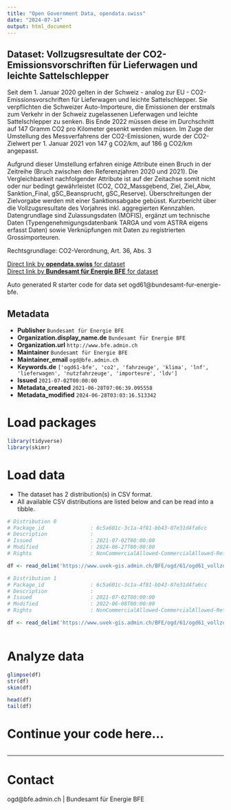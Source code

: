 ```yaml
---
title: "Open Government Data, opendata.swiss"
date: "2024-07-14"
output: html_document
---
```


## Dataset: Vollzugsresultate der CO2-Emissionsvorschriften für Lieferwagen und leichte Sattelschlepper

Seit dem 1. Januar 2020 gelten in der Schweiz - analog zur EU - CO2-Emissionsvorschriften für Lieferwagen und leichte Sattelschlepper. Sie verpflichten die Schweizer Auto-Importeure, die Emissionen der erstmals zum Verkehr in der Schweiz zugelassenen Lieferwagen und leichte Sattelschlepper zu senken. Bis Ende 2022 müssen diese im Durchschnitt auf 147 Gramm CO2 pro Kilometer gesenkt werden müssen. Im Zuge der Umstellung des Messverfahrens der CO2-Emissionen, wurde der CO2-Zielwert per 1. Januar 2021 von 147 g CO2/km, auf 186 g CO2/km angepasst.

Aufgrund dieser Umstellung erfahren einige Attribute einen Bruch in der Zeitreihe (Bruch zwischen den Referenzjahren 2020 und 2021). Die Vergleichbarkeit nachfolgender Attribute ist auf der Zeitachse somit nicht oder nur bedingt gewährleistet (CO2, CO2_Massgebend, Ziel, Ziel_Abw, Sanktion_Final, gSC_Beansprucht, gSC_Reserve). Überschreitungen der Zielvorgabe werden mit einer Sanktionsabgabe gebüsst. Kurzbericht über die Vollzugsresultate des Vorjahres inkl. aggregierten Kennzahlen. Datengrundlage sind Zulassungsdaten (MOFIS), ergänzt um technische Daten (Typengenehmigungsdatenbank TARGA und vom ASTRA eigens erfasst Daten) sowie Verknüpfungen mit Daten zu registrierten Grossimporteuren.

Rechtsgrundlage: CO2-Verordnung, Art. 36, Abs. 3

[Direct link by **opendata.swiss** for dataset](https://opendata.swiss/de/dataset/vollzugsresultate-der-co2-emissionsvorschriften-fur-lieferwagen-und-leichte-sattelschlepper)<br>
[Direct link by **Bundesamt für Energie BFE** for dataset](https://www.bfe.admin.ch/bfe/de/home/effizienz/mobilitaet/co2-emissionsvorschriften-fuer-neue-personen-und-lieferwagen/lieferwagen-und-leichte-sattelschlepper.html)

Auto generated R starter code for data set ogd61@bundesamt-fur-energie-bfe.

## Metadata

- **Publisher** `Bundesamt für Energie BFE`
- **Organization.display_name.de** `Bundesamt für Energie BFE`
- **Organization.url** `http://www.bfe.admin.ch`
- **Maintainer** `Bundesamt für Energie BFE`
- **Maintainer_email** `ogd@bfe.admin.ch`
- **Keywords.de** `['ogd61-bfe', 'co2', 'fahrzeuge', 'klima', 'lnf', 'lieferwagen', 'nutzfahrzeuge', 'importeure', 'ldv']`
- **Issued** `2021-07-02T00:00:00`
- **Metadata_created** `2021-06-28T07:06:39.095558`
- **Metadata_modified** `2024-06-28T03:03:16.513342`


# Load packages

```r

library(tidyverse)
library(skimr)

```

# Load data

-   The dataset has 2 distribution(s) in CSV format.
-   All available CSV distributions are listed below and can be read into a tibble.

```r

# Distribution 0
# Package_id               : 6c5a601c-3c1a-4f81-bb43-07e31d4fa6cc
# Description              : 
# Issued                   : 2021-07-02T00:00:00
# Modified                 : 2024-06-27T00:00:00
# Rights                   : NonCommercialAllowed-CommercialAllowed-ReferenceRequired

df <- read_delim('https://www.uvek-gis.admin.ch/BFE/ogd/61/ogd61_vollzugsresultate_lnf.csv')

# Distribution 1
# Package_id               : 6c5a601c-3c1a-4f81-bb43-07e31d4fa6cc
# Description              : 
# Issued                   : 2021-07-02T00:00:00
# Modified                 : 2022-06-08T00:00:00
# Rights                   : NonCommercialAllowed-CommercialAllowed-ReferenceRequired

df <- read_delim('https://www.uvek-gis.admin.ch/BFE/ogd/61/ogd61_vollzugsresultate_lnf_2020.csv')



```

# Analyze data

```r

glimpse(df)
str(df)
skim(df)

head(df)
tail(df)

```

# Continue your code here...

```r

```

------------------------------------------------------------------------

# Contact

ogd@bfe.admin.ch | Bundesamt für Energie BFE
